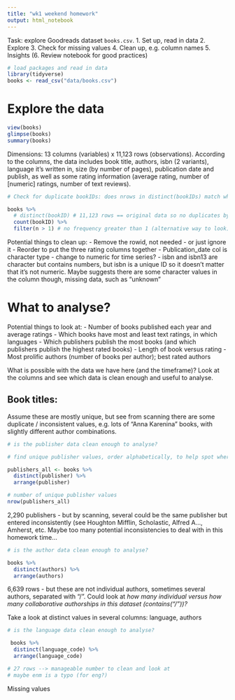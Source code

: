 ```yaml
---
title: "wk1 weekend homework"
output: html_notebook
---
```


Task: explore Goodreads dataset `books.csv`.
1. Set up, read in data
2. Explore
3. Check for missing values
4. Clean up, e.g. column names
5. Insights
(6. Review notebook for good practices)


```r
# load packages and read in data
library(tidyverse)
books <- read_csv("data/books.csv")
```
# Explore the data

```r
view(books)
glimpse(books)
summary(books)
```

Dimensions: 13 columns (variables) x 11,123 rows (observations).
According to the columns, the data includes book title, authors, isbn (2 variants), language it's written in, size (by number of pages), publication date and publish, as well as some rating information (average rating, number of [numeric] ratings, number of text reviews).

```r
# Check for duplicate bookIDs: does nrows in distinct(bookIDs) match whole dataset?

books %>% 
  # distinct(bookID) # 11,123 rows == original data so no duplicates by bookID
  count(bookID) %>% 
  filter(n > 1) # no frequency greater than 1 (alternative way to look)

```

Potential things to clean up:
- Remove the rowid, not needed - or just ignore it
- Reorder to put the three rating columns together
- Publication_date col is character type - change to numeric for time series?
- isbn and isbn13 are character but contains numbers, but isbn is a unique ID so it doesn't matter that it's not numeric. Maybe suggests there are some character values in the column though, missing data, such as "unknown"

# What to analyse?
Potential things to look at:
- Number of books published each year and average ratings
- Which books have most and least text ratings, in which languages
- Which publishers publish the most books (and which publishers publish the highest rated books)
- Length of book versus rating
- Most prolific authors (number of books per author); best rated authors

What is possible with the data we have here (and the timeframe)? Look at the columns and see which data is clean enough and useful to analyse.


## Book titles:
Assume these are mostly unique, but see from scanning there are some duplicate / inconsistent values, e.g. lots of "Anna Karenina" books, with slightly different author combinations.



```r

# is the publisher data clean enough to analyse?

# find unique publisher values, order alphabetically, to help spot where same publisher entered inconsistently

publishers_all <- books %>% 
  distinct(publisher) %>% 
  arrange(publisher)

# number of unique publisher values
nrow(publishers_all) 

```
2,290 publishers - but by scanning, several could be the same publisher but entered inconsistently (see Houghton Mifflin, Scholastic, Alfred A..., Amherst, etc. Maybe too many potential inconsistencies to deal with in this homework time...

```r
# is the author data clean enough to analyse?

books %>% 
  distinct(authors) %>% 
  arrange(authors)

```
6,639 rows - but these are not individual authors, sometimes several authors, separated with "/". Could look at *how many individual versus how many collaborative authorships in this dataset (contains("/"))?*


Take a look at distinct values in several columns: language, authors
```r
# is the language data clean enough to analyse?

 books %>% 
  distinct(language_code) %>% 
  arrange(language_code)

# 27 rows --> manageable number to clean and look at
# maybe enm is a typo (for eng?)
```


Missing values